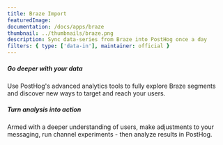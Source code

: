```yaml
---
title: Braze Import
featuredImage:
documentation: /docs/apps/braze
thumbnail: ../thumbnails/braze.png
description: Sync data-series from Braze into PostHog once a day
filters: { type: ['data-in'], maintainer: official }
---
```


<Section
    divider={false}
    title="Send data series from Braze to PostHog once a day, so you can track Campaigns, Canvases, Segments and more."
    size="full"
    cols={2}
>
    <div>
        <h5>Go deeper with your data</h5>
        <p>Use PostHog's advanced analytics tools to fully explore Braze segments and discover new ways to target and reach your users.</p>
    </div>
    <div>
        <h5>Turn analysis into action</h5>
        <p>Armed with a deeper understanding of users, make adjustments to your messaging, run channel experiments - then analyze results in PostHog.</p>
    </div>
</Section>

<TutorialsSlider topic="braze" />

<Documentation />
